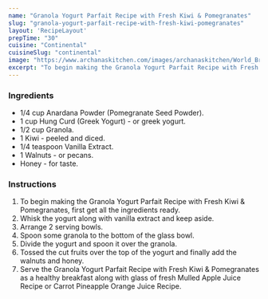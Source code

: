 ---
name: "Granola Yogurt Parfait Recipe with Fresh Kiwi & Pomegranates"
slug: "granola-yogurt-parfait-recipe-with-fresh-kiwi-pomegranates"
layout: 'RecipeLayout'
prepTime: "30"
cuisine: "Continental"
cuisineSlug: "continental"
image: "https://www.archanaskitchen.com/images/archanaskitchen/World_Breakfast/Granola_Yogurt_Parfait_Recipe_with_Fresh_Fruits-1.jpg"
excerpt: "To begin making the Granola Yogurt Parfait Recipe with Fresh Kiwi  Pomegranates, first get all the ingredients ready"
---

### Ingredients

- 1/4 cup Anardana Powder (Pomegranate Seed Powder).
- 1 cup Hung Curd (Greek Yogurt) - or greek yogurt.
- 1/2 cup Granola.
- 1 Kiwi - peeled and diced.
- 1/4 teaspoon Vanilla Extract.
- 1 Walnuts - or pecans.
- Honey - for taste.

### Instructions

1. To begin making the Granola Yogurt Parfait Recipe with Fresh Kiwi & Pomegranates, first get all the ingredients ready.
1. Whisk the yogurt along with vanilla extract and keep aside.
1. Arrange 2 serving bowls.
1. Spoon some granola to the bottom of the glass bowl.
1. Divide the yogurt and spoon it over the granola.
1. Tossed the cut fruits over the top of the yogurt and finally add the walnuts and honey.
1. Serve the Granola Yogurt Parfait Recipe with Fresh Kiwi & Pomegranates as a healthy breakfast along with glass of fresh Mulled Apple Juice Recipe or Carrot Pineapple Orange Juice Recipe.
